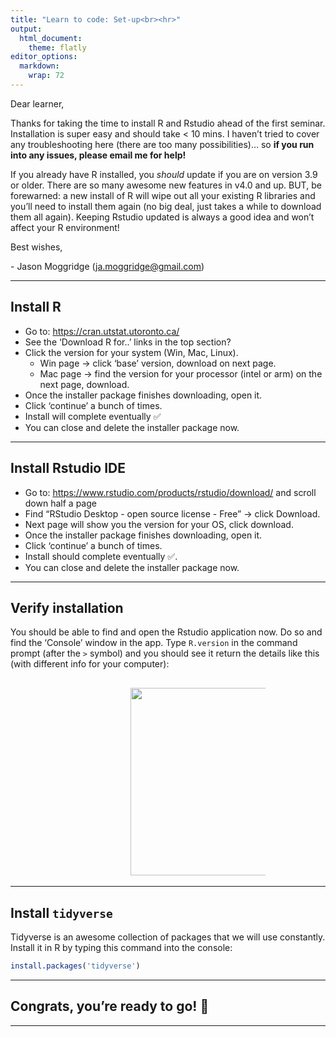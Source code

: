 ```yaml
---
title: "Learn to code: Set-up<br><hr>"
output: 
  html_document:
    theme: flatly
editor_options: 
  markdown: 
    wrap: 72
---
```


Dear learner,

Thanks for taking the time to install R and Rstudio ahead of the first
seminar. Installation is super easy and should take \< 10 mins. I
haven't tried to cover any troubleshooting here (there are too many
possibilities)... so **if you run into any issues, please email me for
help!**

If you already have R installed, you *should* update if you are on
version 3.9 or older. There are so many awesome new features in v4.0 and
up. BUT, be forewarned: a new install of R will wipe out all your
existing R libraries and you'll need to install them again (no big deal,
just takes a while to download them all again). Keeping Rstudio updated
is always a good idea and won't affect your R environment!

Best wishes,

\- Jason Moggridge
([ja.moggridge\@gmail.com](mailto:ja.moggridge@gmail.com){.email})

------------------------------------------------------------------------

## Install R

-   Go to: <https://cran.utstat.utoronto.ca/>
-   See the 'Download R for..' links in the top section?
-   Click the version for your system (Win, Mac, Linux).
    -   Win page -\> click 'base' version, download on next page.\
    -   Mac page -\> find the version for your processor (intel or arm)
        on the next page, download.
-   Once the installer package finishes downloading, open it.
-   Click 'continue' a bunch of times.
-   Install will complete eventually ✅
-   You can close and delete the installer package now.

------------------------------------------------------------------------

## Install Rstudio IDE

-   Go to: <https://www.rstudio.com/products/rstudio/download/> and
    scroll down half a page
-   Find "RStudio Desktop - open source license - Free" -\> click
    Download.
-   Next page will show you the version for your OS, click download.
-   Once the installer package finishes downloading, open it.
-   Click 'continue' a bunch of times.
-   Install should complete eventually ✅.
-   You can close and delete the installer package now.

------------------------------------------------------------------------

## Verify installation

You should be able to find and open the Rstudio application now. Do so
and find the 'Console' window in the app. Type `R.version` in the
command prompt (after the `>` symbol) and you should see it return the
details like this (with different info for your computer):

## ![](fig/check_version.jpg){width="300"} {style="padding-left: 12rem; padding-right: 6rem;"}

------------------------------------------------------------------------

## Install `tidyverse`

Tidyverse is an awesome collection of packages that we will use
constantly. Install it in R by typing this command into the console:

```r
install.packages('tidyverse')
```

------------------------------------------------------------------------

## Congrats, you're ready to go! 🎉

<!-- ```{r echo=FALSE, warning=FALSE, message=FALSE, fig.align='center'} -->

<!-- library(tidyverse, quietly = T) -->

<!-- seq(-3, 3, by = .01) |>  -->

<!--   (function(a) expand_grid(x = a, y = a))() %>% -->

<!--   ggplot(aes( -->

<!--     x = 1 - x - sin(y ^ 2), -->

<!--     y = 1 - y - cos(x ^ 2), -->

<!--     color = sin(x ^ 2) -->

<!--   )) + -->

<!--   geom_point( -->

<!--     alpha = .2, -->

<!--     shape = 15, -->

<!--     size = 0, -->

<!--     show.legend = F -->

<!--   ) + -->

<!--   coord_polar() + -->

<!--   scale_color_viridis_c(option = 'B') + -->

<!--   theme_void()  -->

<!-- ``` -->

------------------------------------------------------------------------

<br> <br>

<br> <br>

<br> <br>
